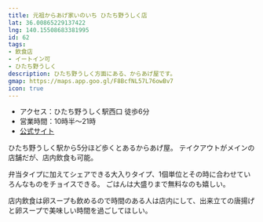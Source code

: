 ```yaml
---
title: 元祖からあげ家いのいち ひたち野うしく店
lat: 36.00865229137422
lng: 140.15508683381995
id: 62
tags:
- 飲食店
- イートイン可
- ひたち野うしく
description: ひたち野うしく方面にある、からあげ屋です。
gmap: https://maps.app.goo.gl/F8BcfNL57L76owBv7
icon: true
---
```


- アクセス：ひたち野うしく駅西口 徒歩6分
- 営業時間：10時半～21時
- [公式サイト](https://www.karaage-inoichi.com/)

ひたち野うしく駅から5分ほど歩くとあるからあげ屋。
テイクアウトがメインの店舗だが、店内飲食も可能。

弁当タイプに加えてシェアできる大入りタイプ、1個単位とその時に合わせていろんなものをチョイスできる。
ごはんは大盛りまで無料なのも嬉しい。

店内飲食は卵スープも飲めるので時間のある人は店内にして、出来立ての唐揚げと卵スープで美味しい時間を過ごしてほしい。

<LinkedImage
  basename="hamyu044/inoichi_menu"
/>

<LinkedImage
  basename="hamyu044/inoichi_sign"
/>
